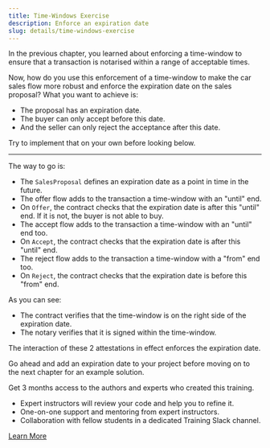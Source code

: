 ```yaml
---
title: Time-Windows Exercise
description: Enforce an expiration date
slug: details/time-windows-exercise
---
```



In the previous chapter, you learned about enforcing a time-window to ensure that a transaction is notarised within a range of acceptable times.

Now, how do you use this enforcement of a time-window to make the car sales flow more robust and enforce the expiration date on the sales proposal? What you want to achieve is:

* The proposal has an expiration date.
* The buyer can only accept before this date.
* And the seller can only reject the acceptance after this date.

Try to implement that on your own before looking below.

---

The way to go is:

* The `SalesProposal` defines an expiration date as a point in time in the future.
* The offer flow adds to the transaction a time-window with an "until" end.
* On `Offer`, the contract checks that the expiration date is after this "until" end. If it is not, the buyer is not able to buy.
* The accept flow adds to the transaction a time-window with an "until" end too.
* On `Accept`, the contract checks that the expiration date is after this "until" end.
* The reject flow adds to the transaction a time-window with a "from" end too.
* On `Reject`, the contract checks that the expiration date is before this "from" end.

As you can see:

* The contract verifies that the time-window is on the right side of the expiration date.
* The notary verifies that it is signed within the time-window.

The interaction of these 2 attestations in effect enforces the expiration date.

Go ahead and add an expiration date to your project before moving on to the next chapter for an example solution.

<HighlightBox type="support">

Get 3 months access to the authors and experts who created this training.

* Expert instructors will review your code and help you to refine it.
* One-on-one support and mentoring from expert instructors.
* Collaboration with fellow students in a dedicated Training Slack channel.

<div class="cta-wrapper">
<a href="/in-closing/get-paid-support/" class="cta-button">Learn More</a>
</div>

</HighlightBox>
